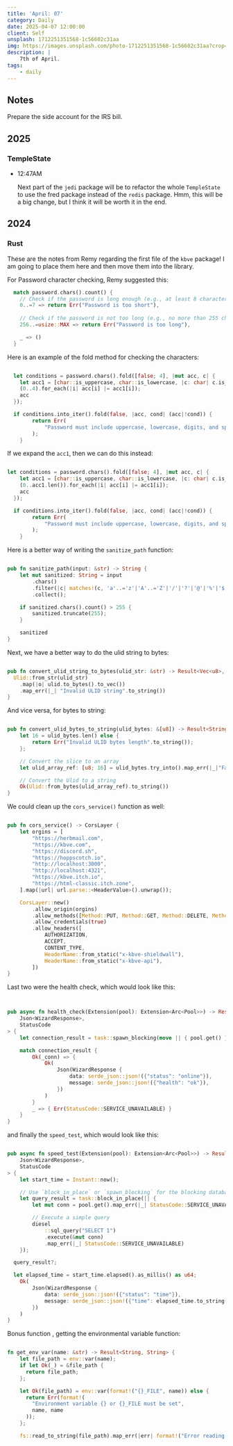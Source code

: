 ```yaml
---
title: 'April: 07'
category: Daily
date: 2025-04-07 12:00:00
client: Self
unsplash: 1712251351568-1c56602c31aa
img: https://images.unsplash.com/photo-1712251351568-1c56602c31aa?crop=entropy&cs=srgb&fm=jpg&ixid=MnwzNjM5Nzd8MHwxfHJhbmRvbXx8fHx8fHx8fDE2ODE3NDg2ODY&ixlib=rb-4.0.3&q=85
description: |
    7th of April.
tags:
    - daily
---
```




## Notes

Prepare the side account for the IRS bill.

## 2025

### TempleState

-   12:47AM

    Next part of the `jedi` package will be to refactor the whole `TempleState` to use the fred package instead of the `redis` package.
    Hmm, this will be a big change, but I think it will be worth it in the end.

## 2024

### Rust

These are the notes from Remy regarding the first file of the `kbve` package!
I am going to place them here and then move them into the library.

For Password character checking, Remy suggested this:

```rust
  match password.chars().count() {
    // Check if the password is long enough (e.g., at least 8 characters)
    0..=7 => return Err("Password is too short"),
 
    // Check if the password is not too long (e.g., no more than 255 characters)
    256..=usize::MAX => return Err("Password is too long"),

    _ => ()     
  }

```

Here is an example of the fold method for checking the characters:

```rust

  let conditions = password.chars().fold([false; 4], |mut acc, c| {
    let acc1 = [char::is_uppercase, char::is_lowercase, |c: char| c.is_digit(10), |c: char| !c.is_alphanumeric()].map(|f| f(c));
    (0..4).for_each(|i| acc[i] |= acc1[i]);
    acc
  });

  if conditions.into_iter().fold(false, |acc, cond| (acc|!cond)) {
        return Err(
            "Password must include uppercase, lowercase, digits, and special characters"
        );
    }

```

If we expand the `acc1`, then we can do this instead:

```rust

let conditions = password.chars().fold([false; 4], |mut acc, c| {
    let acc1 = [char::is_uppercase, char::is_lowercase, |c: char| c.is_digit(10), |c: char| !c.is_alphanumeric()].map(|f| f(c));
    (0..acc1.len()).for_each(|i| acc[i] |= acc1[i]);
    acc
  });

  if conditions.into_iter().fold(false, |acc, cond| (acc|!cond)) {
        return Err(
            "Password must include uppercase, lowercase, digits, and special characters"
        );
    }

```

Here is a better way of writing the `sanitize_path` function:

```rust

pub fn sanitize_path(input: &str) -> String {
    let mut sanitized: String = input
        .chars()
        .filter(|c| matches!(c, 'a'..='z'|'A'..='Z'|'/'|'?'|'@'|'%'|'$'|'#') )
        .collect();

    if sanitized.chars().count() > 255 {
        sanitized.truncate(255);
    }

    sanitized
}

```

Next, we have a better way to do the ulid string to bytes: 

```rust

pub fn convert_ulid_string_to_bytes(ulid_str: &str) -> Result<Vec<u8>, String> {
  Ulid::from_str(ulid_str)
    .map(|o| ulid.to_bytes().to_vec())
    .map_err(|_| "Invalid ULID string".to_string())
}

```

And vice versa, for bytes to string:

```rust

pub fn convert_ulid_bytes_to_string(ulid_bytes: &[u8]) -> Result<String, String> {
    let 16 = ulid_bytes.len() else {
        return Err("Invalid ULID bytes length".to_string());
    };

    // Convert the slice to an array
    let ulid_array_ref: [u8; 16] = ulid_bytes.try_into().map_err(|_|"Failed to convert slice to array")?;

    // Convert the Ulid to a string
    Ok(Ulid::from_bytes(ulid_array_ref).to_string())
}

```

We could clean up the `cors_service()` function as well:

```rust

pub fn cors_service() -> CorsLayer {
    let orgins = [
        "https://herbmail.com",
        "https://kbve.com",
        "https://discord.sh",
        "https://hoppscotch.io",
        "http://localhost:3000",
        "http://localhost:4321",
        "https://kbve.itch.io",
        "https://html-classic.itch.zone",
    ].map(|url| url.parse::<HeaderValue>().unwrap());

    CorsLayer::new()
        .allow_origin(orgins)
        .allow_methods([Method::PUT, Method::GET, Method::DELETE, Method::POST])
        .allow_credentials(true)
        .allow_headers([
            AUTHORIZATION,
            ACCEPT,
            CONTENT_TYPE,
            HeaderName::from_static("x-kbve-shieldwall"),
            HeaderName::from_static("x-kbve-api"),
        ])
}

```

Last two were the health check, which would look like this:

```rust


pub async fn health_check(Extension(pool): Extension<Arc<Pool>>) -> Result<
    Json<WizardResponse>,
    StatusCode
> {
    let connection_result = task::spawn_blocking(move || { pool.get() }).await.flatten();

    match connection_result {
        Ok(_conn) => {
            Ok(
                Json(WizardResponse {
                    data: serde_json::json!({"status": "online"}),
                    message: serde_json::json!({"health": "ok"}),
                })
            )
        }
        _ => { Err(StatusCode::SERVICE_UNAVAILABLE) }
    }
}

```

and finally the `speed_test`, which would look like this:

```rust

pub async fn speed_test(Extension(pool): Extension<Arc<Pool>>) -> Result<
    Json<WizardResponse>,
    StatusCode
> {
    let start_time = Instant::now();

    // Use `block_in_place` or `spawn_blocking` for the blocking database operation
    let query_result = task::block_in_place(|| {
        let mut conn = pool.get().map_err(|_| StatusCode::SERVICE_UNAVAILABLE)?;

        // Execute a simple query
        diesel
            ::sql_query("SELECT 1")
            .execute(&mut conn)
            .map_err(|_| StatusCode::SERVICE_UNAVAILABLE)
    });

  query_result?;

  let elapsed_time = start_time.elapsed().as_millis() as u64;
    Ok(
        Json(WizardResponse {
            data: serde_json::json!({"status": "time"}),
            message: serde_json::json!({"time": elapsed_time.to_string()}),
        })
    )
}

```

Bonus function , getting the environmental variable function:

```rust

fn get_env_var(name: &str) -> Result<String, String> {
    let file_path = env::var(name);
    if let Ok(_) = &file_path {
      return file_path;
    };

    let Ok(file_path) = env::var(format!("{}_FILE", name)) else {
      return Err(format!(
        "Environment variable {} or {}_FILE must be set",
        name, name
      ));
    };

    fs::read_to_string(file_path).map_err(|err| format!("Error reading file for {}: {}", name, err))

```

<Adsense />

